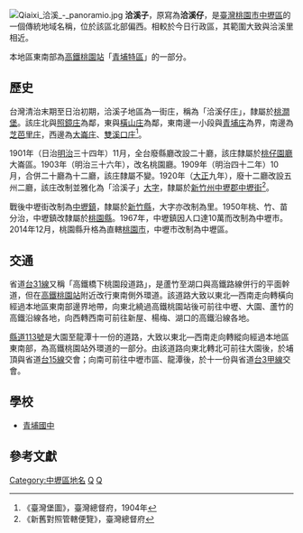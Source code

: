 {{noteTA　
|1 = zh-cn:庄; zh-hk:庄; zh-tw:庄;
}}
[[File:Qiaixi_洽溪_-_panoramio.jpg|thumb]]
'''洽溪子'''，原寫為'''洽溪仔'''，是[[臺灣|臺灣]][[桃園市|桃園市]][[中壢區|中壢區]]的一個傳統地域名稱，位於該區北部偏西。相較於今日行政區，其範圍大致與洽溪里相近。

本地區東南部為[[高鐵桃園站|高鐵桃園站]]「[[青埔特區|青埔特區]]」的一部分。

==歷史==
台灣清治末期至日治初期，洽溪子地區為一街庄，稱為「洽溪仔庄」，隸屬於[[桃澗堡|桃澗堡]]。該庄北與[[照鏡庄|照鏡庄]]為鄰，東與[[橫山_(桃園市)|橫山庄]]為鄰，東南邊一小段與[[青埔_(桃園市)|青埔庄]]為界，南邊為[[芝芭里庄|芝芭里庄]]，西邊為[[大崙_(桃園市)|大崙庄]]、[[雙溪口_(桃園市)|雙溪口庄]]<ref>《臺灣堡圖》，臺灣總督府，1904年</ref>。

1901年（日治[[明治|明治]]三十四年）11月，全台廢縣廳改設二十廳，該庄隸屬於[[桃仔園廳|桃仔園廳]]大崙區。1903年（明治三十六年），改名桃園廳。1909年（明治四十二年）10月，合併二十廳為十二廳，該庄隸屬不變。1920年（[[大正|大正]]九年），廢十二廳改設五州二廳，該庄改制並雅化為「洽溪子」[[大字|大字]]，隸屬於[[新竹州|新竹州]][[中壢郡|中壢郡]][[中壢街|中壢街]]<ref>《新舊對照管轄便覽》，臺灣總督府</ref>。

戰後中壢街改制為[[中壢鎮|中壢鎮]]，隸屬於[[新竹縣|新竹縣]]，大字亦改制為里。1950年桃、竹、苗分治，中壢鎮改隸屬於[[桃園縣|桃園縣]]。1967年，中壢鎮因人口達10萬而改制為中壢市。2014年12月，桃園縣升格為直轄[[桃園市|桃園市]]，中壢市改制為中壢區。

==交通==
省道[[台31線|台31線]]又稱「高鐵橋下桃園段道路」，是蘆竹至湖口與高鐵路線併行的平面幹道，但在[[高鐵桃園站|高鐵桃園站]]附近改行東南側外環道。該道路大致以東北—西南走向轉橫向經過本地區東南部邊界地帶，向東北繞過高鐵桃園站後可前往中壢、大園、蘆竹的高鐵沿線各地，向西轉西南可前往新屋、楊梅、湖口的高鐵沿線各地。

[[縣道113號|縣道113號]]是大園至龍潭十一份的道路，大致以東北—西南走向轉縱向經過本地區東南部，為高鐵桃園站外環道的一部分。由該道路向東北轉北可前往大園後，於埔頂與省道[[台15線|台15線]]交會；向南可前往中壢市區、龍潭後，於十一份與省道[[台3甲線|台3甲線]]交會。

==學校==
*[[青埔國中|青埔國中]]

==參考文獻==
{{reflist}}

{{中壢郡}}

[[Category:中壢區地名|Category:中壢區地名]]
[[Category:桃澗堡|Q]]
[[Category:中壢郡大字|Q]]